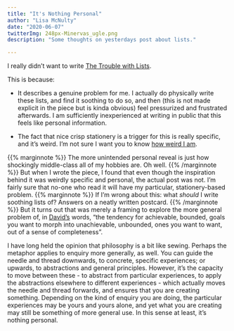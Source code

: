 ```yaml
---
title: "It's Nothing Personal"
author: "Lisa McNulty"
date: "2020-06-07"
twitterImg: 248px-Minervas_ugle.png
description: "Some thoughts on yesterdays post about lists."

---
```


I really didn’t want to write [The Trouble with Lists](/2020/06/05/the-trouble-with-lists/). 

This is because: 

* It describes a genuine problem for me. I actually do physically write these lists, and find it soothing to do so, and then (this is not made explicit in the piece but is kinda obvious) feel pressurized and frustrated afterwards. I am sufficiently inexperienced at writing in public that this feels like personal information. 

* The fact that nice crisp stationery is a trigger for this is really specific, and it’s weird. I’m not sure I want you to know [how weird I am](/2020/05/07/revolutionary-road-how-not-to-be-interesting/).

 {{% marginnote %}} The more unintended personal reveal is just how shockingly middle-class all of my hobbies are. Oh well. {{% /marginnote %}} 
But when I wrote the piece, I found that even though the inspiration behind it was weirdly specific and personal, the actual post was not. I’m fairly sure that no-one who read it will have my particular, stationery-based problem.  {{% marginnote %}} If I’m wrong about this: what *should* I write soothing lists of? Answers on a neatly written postcard. {{% /marginnote %}} But it turns out that was merely a framing to explore the more general problem of, in [David’s](https://twitter.com/DRMacIver/status/1269192874010255360) words, “the tendency for achievable, bounded, goals you want to morph into unachievable, unbounded, ones you want to want, out of a sense of completeness”.

I have long held the opinion that philosophy is a bit like sewing. Perhaps the metaphor applies to enquiry more generally, as well. You can guide the needle and thread downwards, to concrete, specific experiences; or upwards, to abstractions and general principles. However, it’s the capacity to move between these - to abstract from particular experiences, to apply the abstractions elsewhere to different experiences - which actually moves the needle and thread forwards, and ensures that you are creating something. Depending on the kind of enquiry you are doing, the particular experiences may be yours and yours alone, and yet what you are creating may still be something of more general use. In this sense at least, it’s nothing personal. 


